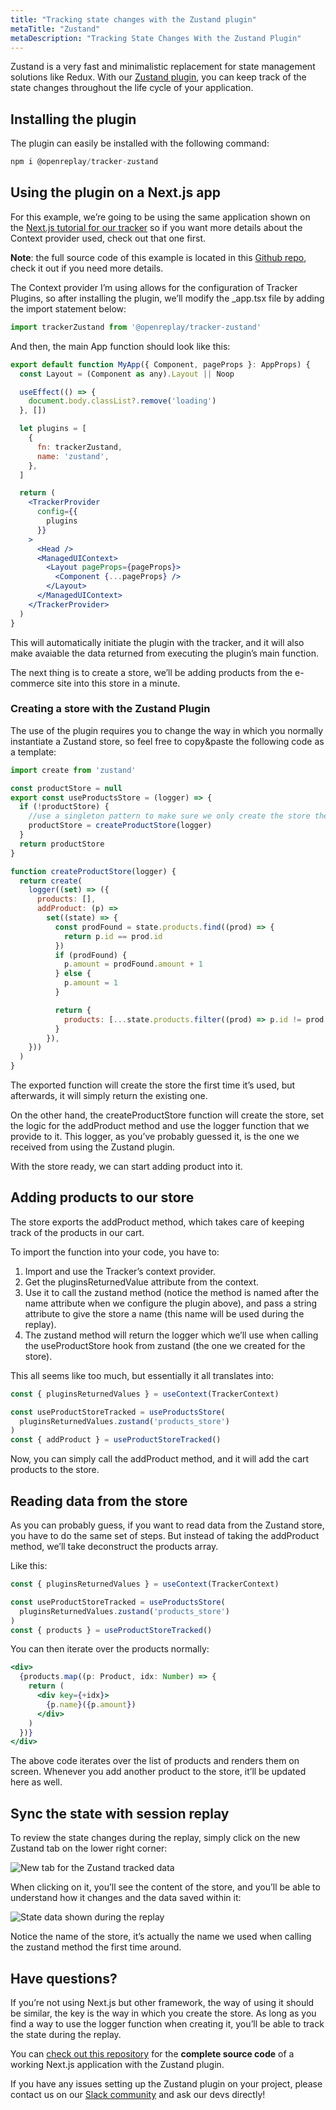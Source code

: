 ```yaml
---
title: "Tracking state changes with the Zustand plugin"
metaTitle: "Zustand"
metaDescription: "Tracking State Changes With the Zustand Plugin"
---
```

Zustand is a very fast and minimalistic replacement for state management solutions like Redux. With our [Zustand plugin](https://www.npmjs.com/package/@openreplay/tracker-zustand), you can keep track of the state changes throughout the life cycle of your application.

## Installing the plugin

The plugin can easily be installed with the following command:

```jsx
npm i @openreplay/tracker-zustand
```

## Using the plugin on a Next.js app

For this example, we’re going to be using the same application shown on the [Next.js tutorial for our tracker](https://docs.openreplay.com/tutorials/next) so if you want more details about the Context provider used, check out that one first.

**Note**: the full source code of this example is located in this [Github repo](https://github.com/deleteman/nextjs-commerce-example/tree/zustand-store), check it out if you need more details.

The Context provider I’m using allows for the configuration of Tracker Plugins, so after installing the plugin, we’ll modify the _app.tsx file by adding the import statement below:

```jsx
import trackerZustand from '@openreplay/tracker-zustand'
```

And then, the main App function should look like this:

```jsx
export default function MyApp({ Component, pageProps }: AppProps) {
  const Layout = (Component as any).Layout || Noop

  useEffect(() => {
    document.body.classList?.remove('loading')
  }, [])

  let plugins = [
    {
      fn: trackerZustand,
      name: 'zustand',
    },
  ]

  return (
    <TrackerProvider
      config={{
        plugins
      }}
    >
      <Head />
      <ManagedUIContext>
        <Layout pageProps={pageProps}>
          <Component {...pageProps} />
        </Layout>
      </ManagedUIContext>
    </TrackerProvider>
  )
}
```

This will automatically initiate the plugin with the tracker, and it will also make avaiable the data returned from executing the plugin’s main function.

The next thing is to create a store, we’ll be adding products from the e-commerce site into this store in a minute.

### Creating a store with the Zustand Plugin

The use of the plugin requires you to change the way in which you normally instantiate a Zustand store, so feel free to copy&paste the following code as a template:

```jsx
import create from 'zustand'

const productStore = null
export const useProductsStore = (logger) => {
  if (!productStore) {
    //use a singleton pattern to make sure we only create the store the first time around
    productStore = createProductStore(logger)
  }
  return productStore
}

function createProductStore(logger) {
  return create(
    logger((set) => ({
      products: [],
      addProduct: (p) =>
        set((state) => {
          const prodFound = state.products.find((prod) => {
            return p.id == prod.id
          })
          if (prodFound) {
            p.amount = prodFound.amount + 1
          } else {
            p.amount = 1
          }

          return {
            products: [...state.products.filter((prod) => p.id != prod.id), p],
          }
        }),
    }))
  )
}
```

The exported function will create the store the first time it’s used, but afterwards, it will simply return the existing one.

On the other hand, the createProductStore function will create the store, set the logic for the addProduct method and use the logger function that we provide to it. This logger, as you’ve probably guessed it, is the one we received from using the Zustand plugin.

With the store ready, we can start adding product into it.

## Adding products to our store

The store exports the  addProduct method, which takes care of keeping track of the products in our cart.

To import the function into  your code, you have to:

1. Import and use the Tracker’s context provider.
2. Get the pluginsReturnedValue attribute from the context.
3. Use it to call the zustand method (notice the method is named after the name attribute when we configure the plugin above), and pass a string attribute to give the store a name (this name will be used during the replay).
4. The zustand method will return the logger which we’ll use when calling the useProductStore hook from zustand (the one we created for the store).

This all seems like too much, but essentially it all translates into:

```jsx
const { pluginsReturnedValues } = useContext(TrackerContext)

const useProductStoreTracked = useProductsStore(
  pluginsReturnedValues.zustand('products_store')
)
const { addProduct } = useProductStoreTracked()
```

Now, you can simply call the addProduct method, and it will add the cart products to the store.

## Reading data from the store

As you can probably guess, if you want to read data from the Zustand store, you have to do the same set of steps. But instead of taking the addProduct method, we’ll take deconstruct the products array.

Like this:

```jsx
const { pluginsReturnedValues } = useContext(TrackerContext)

const useProductStoreTracked = useProductsStore(
  pluginsReturnedValues.zustand('products_store')
)
const { products } = useProductStoreTracked()
```

You can then iterate over the products normally:

```jsx
<div>
  {products.map((p: Product, idx: Number) => {
    return (
      <div key={+idx}>
        {p.name}({p.amount})
      </div>
    )
  })}
</div>
```

The above code iterates over the list of products and renders them on screen. Whenever you add another product to the store, it’ll be updated here as well.

## Sync the state with session replay

To review the state changes during the replay, simply click on the new Zustand tab on the lower right corner:

![New tab for the Zustand tracked data](/tutorials//zustand/zustand-tab.png)

When clicking on it, you’ll see the content of the store, and you’ll be able to understand how it changes and the data saved within it:

![State data shown during the replay](/tutorials//zustand/state-replay.png)

Notice the name of the store, it’s actually the name we used when calling the zustand method the first time around.

## Have questions?

If you’re not using Next.js but other framework, the way of using it should be similar, the key is the way in which you create the store. As long as you find a way to use the logger function when creating it, you’ll be able to track the state during the replay.

You can [check out this repository](https://github.com/deleteman/nextjs-commerce-example/tree/zustand-store) for the **complete source code** of a working Next.js application with the Zustand plugin.

If you have any issues setting up the Zustand plugin on your project, please contact us on our [Slack community](https://slack.openreplay.com/) and ask our devs directly!
